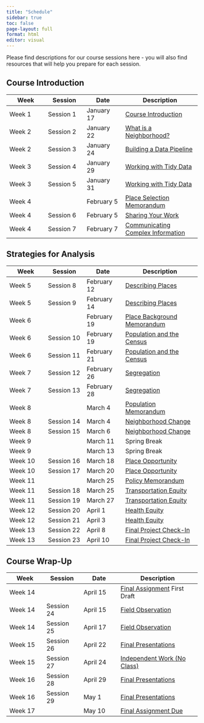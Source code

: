 ```yaml
---
title: "Schedule"
sidebar: true
toc: false
page-layout: full
format: html
editor: visual
---
```


Please find descriptions for our course sessions here - you will also find resources that will help you prepare for each session.

## Course Introduction

| Week   | Session   | Date       | Description                                                         |
|---------------|---------------|---------------|-----------------------------|
| Week 1 | Session 1 | January 17 | [Course Introduction](01_introduction.qmd)                          |
| Week 2 | Session 2 | January 22 | [What is a Neighborhood?](02_neighborhood.qmd)                      |
| Week 2 | Session 3 | January 24 | [Building a Data Pipeline](03_datapipeline.qmd)                     |
| Week 3 | Session 4 | January 29 | [Working with Tidy Data](04_tidydata.qmd)                           |
| Week 3 | Session 5 | January 31 | [Working with Tidy Data](05_tidydata.qmd)                           |
| Week 4 |           | February 5 | [Place Selection Memorandum](../assignments/01_place_selection.qmd) |
| Week 4 | Session 6 | February 5 | [Sharing Your Work](06_sharing.qmd)                                 |
| Week 4 | Session 7 | February 7 | [Communicating Complex Information](07_communicating.qmd)           |

## Strategies for Analysis

| Week    | Session    | Date        | Description                                                           |
|---------------|---------------|---------------|-----------------------------|
| Week 5  | Session 8  | February 12 | [Describing Places](08_places.qmd)                                    |
| Week 5  | Session 9  | February 14 | [Describing Places](09_places.qmd)                                    |
| Week 6  |            | February 19 | [Place Background Memorandum](../assignments/02_place_background.qmd) |
| Week 6  | Session 10 | February 19 | [Population and the Census](10_census.qmd)                            |
| Week 6  | Session 11 | February 21 | [Population and the Census](11_census.qmd)                            |
| Week 7  | Session 12 | February 26 | [Segregation](12_segregation.qmd)                                     |
| Week 7  | Session 13 | February 28 | [Segregation](13_segregation.qmd)                                     |
| Week 8  |            | March 4     | [Population Memorandum](../assignments/03_population.qmd)             |
| Week 8  | Session 14 | March 4     | [Neighborhood Change](14_neighborhood.qmd)                            |
| Week 8  | Session 15 | March 6     | [Neighborhood Change](15_neighborhood.qmd)                            |
| Week 9  |            | March 11    | Spring Break                                                          |
| Week 9  |            | March 13    | Spring Break                                                          |
| Week 10 | Session 16 | March 18    | [Place Opportunity](16_opportunity.qmd)                               |
| Week 10 | Session 17 | March 20    | [Place Opportunity](17_opportunity.qmd)                               |
| Week 11 |            | March 25    | [Policy Memorandum](../assignments/04_policy.qmd)                     |
| Week 11 | Session 18 | March 25    | [Transportation Equity](18_transequity.qmd)                           |
| Week 11 | Session 19 | March 27    | [Transportation Equity](19_transequity.qmd)                           |
| Week 12 | Session 20 | April 1     | [Health Equity](20_healthequity.qmd)                                  |
| Week 12 | Session 21 | April 3     | [Health Equity](21_healthequity.qmd)                                  |
| Week 13 | Session 22 | April 8     | [Final Project Check-In](22_CheckIn.qmd)                              |
| Week 13 | Session 23 | April 10    | [Final Project Check-In](23_CheckIn.qmd)                              |

## Course Wrap-Up

| Week    | Session    | Date     | Description                                                |
|--------------|--------------|--------------|------------------------------|
| Week 14 |            | April 15 | [Final Assignment](../assignments/05_term.qmd) First Draft |
| Week 14 | Session 24 | April 15 | [Field Observation](22_fieldobs.qmd)                       |
| Week 14 | Session 25 | April 17 | [Field Observation](23_fieldobs.qmd)                       |
| Week 15 | Session 26 | April 22 | [Final Presentations](26_finalpresent.qmd)                 |
| Week 15 | Session 27 | April 24 | [Independent Work (No Class)](27_indwork.qmd)              |
| Week 16 | Session 28 | April 29 | [Final Presentations](28_finalpresent.qmd)                 |
| Week 16 | Session 29 | May 1    | [Final Presentations](29_finalpresent.qmd)                 |
| Week 17 |            | May 10   | [Final Assignment Due](../assignments/05_term.qmd)         |
